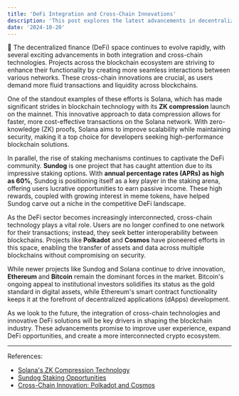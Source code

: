 ```yaml
---
title: 'DeFi Integration and Cross-Chain Innovations'
description: 'This post explores the latest advancements in decentralized finance (DeFi) and cross-chain technology, highlighting how projects like Solana and Sundog are pushing for better blockchain integration and staking opportunities.'
date: '2024-10-20'
---
```


🚀 The decentralized finance (DeFi) space continues to evolve rapidly, with several exciting advancements in both integration and cross-chain technologies. Projects across the blockchain ecosystem are striving to enhance their functionality by creating more seamless interactions between various networks. These cross-chain innovations are crucial, as users demand more fluid transactions and liquidity across blockchains.

One of the standout examples of these efforts is Solana, which has made significant strides in blockchain technology with its **ZK compression** launch on the mainnet. This innovative approach to data compression allows for faster, more cost-effective transactions on the Solana network. With zero-knowledge (ZK) proofs, Solana aims to improve scalability while maintaining security, making it a top choice for developers seeking high-performance blockchain solutions.

In parallel, the rise of staking mechanisms continues to captivate the DeFi community. **Sundog** is one project that has caught attention due to its impressive staking options. With **annual percentage rates (APRs) as high as 60%**, Sundog is positioning itself as a key player in the staking arena, offering users lucrative opportunities to earn passive income. These high rewards, coupled with growing interest in meme tokens, have helped Sundog carve out a niche in the competitive DeFi landscape.

As the DeFi sector becomes increasingly interconnected, cross-chain technology plays a vital role. Users are no longer confined to one network for their transactions; instead, they seek better interoperability between blockchains. Projects like **Polkadot** and **Cosmos** have pioneered efforts in this space, enabling the transfer of assets and data across multiple blockchains without compromising on security.

While newer projects like Sundog and Solana continue to drive innovation, **Ethereum** and **Bitcoin** remain the dominant forces in the market. Bitcoin's ongoing appeal to institutional investors solidifies its status as the gold standard in digital assets, while Ethereum's smart contract functionality keeps it at the forefront of decentralized applications (dApps) development.

As we look to the future, the integration of cross-chain technologies and innovative DeFi solutions will be key drivers in shaping the blockchain industry. These advancements promise to improve user experience, expand DeFi opportunities, and create a more interconnected crypto ecosystem.

---

References:

- [Solana's ZK Compression Technology](https://solana.com/zk-compression)
- [Sundog Staking Opportunities](https://sundog.finance/staking)
- [Cross-Chain Innovation: Polkadot and Cosmos](https://polkadot.network/cross-chain-technology)
